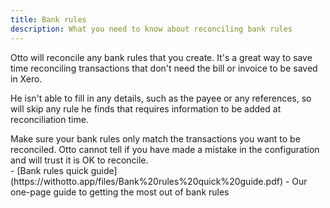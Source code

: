 ```yaml
---
title: Bank rules
description: What you need to know about reconciling bank rules
---
```



Otto will reconcile any bank rules that you create. It's a great way to save time reconciling transactions that don't need the bill or invoice to be saved in Xero.

He isn't able to fill in any details, such as the payee or any references, so will skip any rule he finds that requires information to be added at reconciliation time.

<Aside type="caution">
    Make sure your bank rules only match the transactions you want to be reconciled. Otto cannot tell if you have made a mistake in the configuration and will trust it is OK to reconcile.
</Aside>

<Aside type="tip" title="Related pages">
    - [Bank rules quick guide](https://withotto.app/files/Bank%20rules%20quick%20guide.pdf) - Our one-page guide to getting the most out of bank rules
</Aside>
